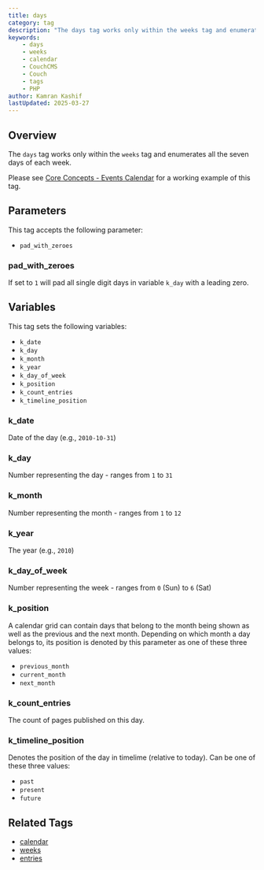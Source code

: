 ```yaml
---
title: days
category: tag
description: "The days tag works only within the weeks tag and enumerates all the seven days of each week."
keywords:
    - days
    - weeks
    - calendar
    - CouchCMS
    - Couch
    - tags
    - PHP
author: Kamran Kashif
lastUpdated: 2025-03-27
---
```



## Overview

The `days` tag works only within the `weeks` tag and enumerates all the seven days of each week.

Please see [Core Concepts - Events Calendar](../../concepts/events-calendar.html) for a working example of this tag.


## Parameters

This tag accepts the following parameter:

- `pad_with_zeroes`


### pad_with_zeroes

If set to `1` will pad all single digit days in variable `k_day` with a leading zero.


## Variables

This tag sets the following variables:

- `k_date`
- `k_day`
- `k_month`
- `k_year`
- `k_day_of_week`
- `k_position`
- `k_count_entries`
- `k_timeline_position`


### k_date

Date of the day (e.g., `2010-10-31`)


### k_day

Number representing the day - ranges from `1` to `31`


### k_month

Number representing the month - ranges from `1` to `12`


### k_year

The year (e.g., `2010`)


### k_day_of_week

Number representing the week - ranges from `0` (Sun) to `6` (Sat)


### k_position

A calendar grid can contain days that belong to the month being shown as well as the previous and the next month. Depending on which month a day belongs to, its position is denoted by this parameter as one of these three values:

- `previous_month`
- `current_month`
- `next_month`


### k_count_entries

The count of pages published on this day.


### k_timeline_position

Denotes the position of the day in timelime (relative to today). Can be one of these three values:

- `past`
- `present`
- `future`


## Related Tags

- [calendar](../calendar.html)
- [weeks](../weeks.html)
- [entries](../entries.html)
